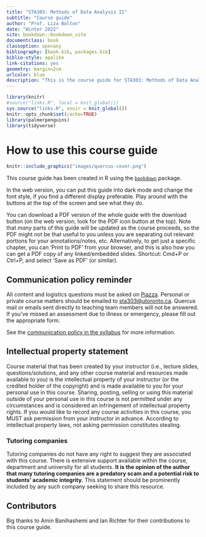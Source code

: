 ```yaml
---
title: "STA303: Methods of Data Analysis II"
subtitle: "Course guide"
author: "Prof. Liza Bolton"
date: "Winter 2022"
site: bookdown::bookdown_site
documentclass: book
classoption: openany
bibliography: [book.bib, packages.bib]
biblio-style: apalike
link-citations: yes
geometry: margin=2cm
urlcolor: blue
description: "This is the course guide for STA303: Methods of Data Analysis II at the University of Toronto"
---
```


```r
library(knitr)
#source("links.R", local = knit_global())
sys.source("links.R", envir = knit_global())
knitr::opts_chunk$set(cache=TRUE)
library(palmerpenguins)
library(tidyverse)
```

# How to use this course guide

```r
knitr::include_graphics("images/quercus-cover.png")
```

This course guide has been created in R using the [`bookdown`](https://bookdown.org/) package.

In the web version, you can put this guide into dark mode and change the font style, if you find a different display preferable. Play around with the buttons at the top of the screen and see what they do.

You can download a PDF version of the whole guide with the download button (on the web version, look for the PDF icon button at the top). Note that *many* parts of this guide will be updated as the course proceeds, so the PDF might not be that useful to you unless you are separating out relevant portions for your annotations/notes, etc. Alternatively, to get just a specific chapter, you can 'Print to PDF' from your browser, and this is also how you can get a PDF copy of any linked/embedded slides. Shortcut: Cmd+P or Ctrl+P, and select 'Save as PDF' (or similar).

## Communication policy reminder

All content and logistics questions must be asked on [Piazza](`r piazza`). Personal or private course matters should be emailed to [sta303@utoronto.ca](mailto:sta303@utoronto.ca). Quercus mail or emails sent directly to teaching team members will not be answered. If you've missed an assessment due to illness or emergency, please fill out the appropriate form.

See the [communication policy in the syllabus](#communication-policy) for more information.

## Intellectual property statement

Course material that has been created by your instructor (i.e., lecture slides, questions/solutions, and any other course material and resources made available to you) is the intellectual property of your instructor (or the credited holder of the copyright) and is made available to you for your personal use in this course. Sharing, posting, selling or using this material outside of your personal use in this course is not permitted under any circumstances and is considered an infringement of intellectual property rights. If you would like to record any course activities in this course, you MUST ask permission from your instructor in advance. According to intellectual property laws, not asking permission constitutes stealing.

### Tutoring companies

Tutoring companies do not have any right to suggest they are associated with this course. There is extensive support available within the course, department and university for all students. __It is the opinion of the author that many tutoring companies are a predatory scam and a potential risk to students' academic integrity.__ This statement should be prominently included by any such company seeking to share this resource.

## Contributors

Big thanks to Amin Banihashemi and Ian Richter for their contributions to this course guide.
